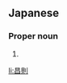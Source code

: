 ==Japanese==
{{ja-kanjitab|まさ|のり}}

===Proper noun===
{{ja-pos|proper|まさのり}}

# {{given name|male|lang=ja|sort=まさのり}}

[[li:昌則]]